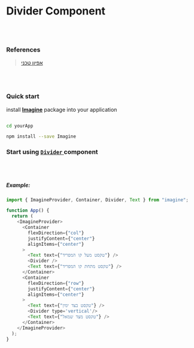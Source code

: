 
<Meta title="Atoms/Divider/Document" />

# Divider Component

<br />
<br />

### References

> [אפיון טכני](https://confprod:8443/display/DIG/Divider)

<br />
<br />

### Quick start

install <u>**Imagine**</u> package into your application

```bash

cd yourApp

npm install --save Imagine
```

### Start using <u>`Divider` </u> component

<br />
<br />

##### Example:

```javascript
import { ImagineProvider, Container, Divider, Text } from "imagine";

function App() {
  return (
    <ImagineProvider>
      <Container
        flexDirection={"col"}
        justifyContent={"center"}
        alignItems={"center"}
      >
        <Text text={"טקסט מעל קו המפריד"} />
        <Divider />
        <Text text={"טקסט מתחת קו המפריד"} />
      </Container>
      <Container
        flexDirection={"row"}
        justifyContent={"center"}
        alignItems={"center"}
      >
        <Text text={"טקסט בצד ימין"} />
        <Divider type='vertical'/>
        <Text text={"טקסט מצד שמאל"} />
      </Container>
    </ImagineProvider>
  );
}
```

